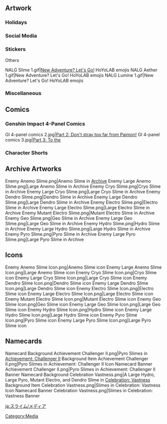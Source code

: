 {{CustomTabs
|tab1 = Overview
|tab2 = Media
}}

==Artwork==
===Holidays===
{{Files by Character Gallery
|Holiday Artwork
}}

===Social Media===
{{Files by Character Gallery
|Social Media Celebration¦Miscellaneous Social Media Artwork
}}

===Stickers===
;Others
<gallery>
NALG Slime 1.gif|[[New Adventure? Let's Go!]] HoYoLAB emojis
NALG Aether 1.gif|New Adventure? Let's Go! HoYoLAB emojis
NALG Lumine 1.gif|New Adventure? Let's Go! HoYoLAB emojis
</gallery>

===Miscellaneous===
{{Files by Character Gallery
|Official Media¦Character Shorts¦Holiday Artwork
|not1 = Social Media Celebration
|not2 = Miscellaneous Social Media Artwork
|not3 = Holiday Artwork
|not4 = Character Shorts
}}

==Comics==
===Genshin Impact 4-Panel Comics===
<gallery>
GI 4-panel comics 2.jpg|[https://twitter.com/GenshinImpact/status/1343775942519320576 Part 2: Don't stray too far from Paimon!]
GI 4-panel comics 3.jpg|[https://twitter.com/GenshinImpact/status/1345580648136724480 Part 3: To the {{sic|Statue of the Seven}}]
</gallery>

===Character Shorts===
{{Files by Character Gallery|Character Shorts}}

==Archive Artworks==
<gallery>
Enemy Anemo Slime.png|Anemo Slime in [[Archive]]
Enemy Large Anemo Slime.png|Large Anemo Slime in Archive
Enemy Cryo Slime.png|Cryo Slime in Archive
Enemy Large Cryo Slime.png|Large Cryo Slime in Archive
Enemy Dendro Slime.png|Dendro Slime in Archive
Enemy Large Dendro Slime.png|Large Dendro Slime in Archive
Enemy Electro Slime.png|Electro Slime in Archive
Enemy Large Electro Slime.png|Large Electro Slime in Archive
Enemy Mutant Electro Slime.png|Mutant Electro Slime in Archive
Enemy Geo Slime.png|Geo Slime in Archive
Enemy Large Geo Slime.png|Large Geo Slime in Archive
Enemy Hydro Slime.png|Hydro Slime in Archive
Enemy Large Hydro Slime.png|Large Hydro Slime in Archive
Enemy Pyro Slime.png|Pyro Slime in Archive
Enemy Large Pyro Slime.png|Large Pyro Slime in Archive
</gallery>

==Icons==
<gallery>
Enemy Anemo Slime Icon.png|Anemo Slime icon
Enemy Large Anemo Slime Icon.png|Large Anemo Slime icon
Enemy Cryo Slime Icon.png|Cryo Slime icon
Enemy Large Cryo Slime Icon.png|Large Cryo Slime icon
Enemy Dendro Slime Icon.png|Dendro Slime icon
Enemy Large Dendro Slime Icon.png|Large Dendro Slime icon
Enemy Electro Slime Icon.png|Electro Slime icon
Enemy Large Electro Slime Icon.png|Large Electro Slime icon
Enemy Mutant Electro Slime Icon.png|Mutant Electro Slime icon
Enemy Geo Slime Icon.png|Geo Slime icon
Enemy Large Geo Slime Icon.png|Large Geo Slime icon
Enemy Hydro Slime Icon.png|Hydro Slime icon
Enemy Large Hydro Slime Icon.png|Large Hydro Slime icon
Enemy Pyro Slime Icon.png|Pyro Slime icon
Enemy Large Pyro Slime Icon.png|Large Pyro Slime icon
</gallery>

==Namecards==
<gallery>
Namecard Background Achievement Challenger II.png|Pyro Slimes in [[Achievement: Challenger II]] Background
Item Achievement Challenger II.png|Pyro Slimes in Achievement: Challenger II Icon
Namecard Banner Achievement Challenger II.png|Pyro Slimes in Achievement: Challenger II Banner
Namecard Background Celebration Vastness.png|A Large Hydro, Large Pyro, Mutant Electro, and Dendro Slime in [[Celebration: Vastness]] Background
Item Celebration Vastness.png|Slimes in Celebration: Vastness Icon
Namecard Banner Celebration Vastness.png|Slimes in Celebration: Vastness Banner
</gallery>

[[Category:Media]]

[[ja:スライム/メディア]]
